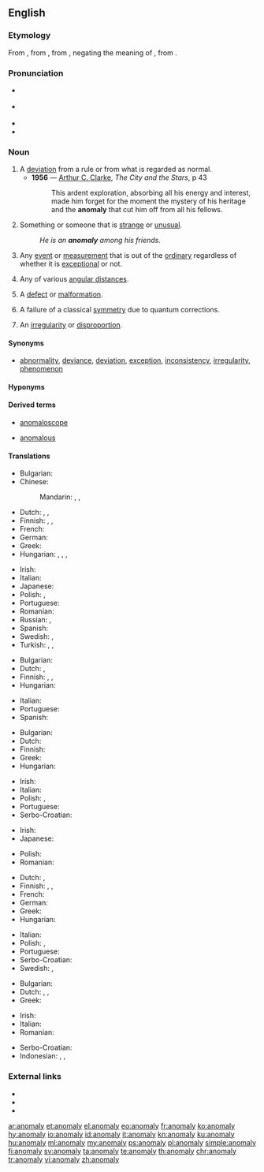 {{was wotd|2008|September|26}}
==English==
{{wikipedia}}

===Etymology===
From {{etyl|la|en}} {{term|anomalia|lang=la}}, from {{etyl|grc|en}} {{term|ἀνωμαλία||irregularity, anomaly|lang=grc}}, from {{term|ἀνώμαλος||irregular, uneven|lang=grc}}, negating the meaning of {{term|ὁμαλός||even|lang=grc}}, from {{term|ὁμός||same|lang=grc}}.

===Pronunciation===
* {{a|UK}} {{IPA|/əˈnɒməlɪ/|lang=en}}
* {{a|US}} {{IPA|/əˈnɑməli/|lang=en}}
* {{audio|en-us-anomaly.ogg|Audio (US)|lang=en}}
* {{hyphenation|anom|aly|lang=en}}

===Noun===
{{en-noun|anomalies}}

# A [[deviation]] from a rule or from what is regarded as normal.
#* '''1956''' — [[w:Arthur C. Clarke|Arthur C. Clarke]], ''The City and the Stars'', p 43
#*: This ardent exploration, absorbing all his energy and interest, made him forget for the moment the mystery of his heritage and the '''anomaly''' that cut him off from all his fellows.
# Something or someone that is [[strange]] or [[unusual]].
#: ''He is an '''anomaly''' among his friends.''
# {{context|science|lang=en}} Any [[event]] or [[measurement]] that is out of the [[ordinary]] regardless of whether it is [[exceptional]] or not.
# {{context|astronomy|lang=en}} Any of various [[angular distance]]s.
# {{context|biology|lang=en}} A [[defect]] or [[malformation]].
# {{context|quantum physics|lang=en}} A failure of a classical [[symmetry]] due to quantum corrections.
# {{context|dated|lang=en}} An [[irregularity]] or [[disproportion]].

====Synonyms====
* {{sense|deviation from the norm}} [[abnormality]], [[deviance]], [[deviation]], [[exception]], [[inconsistency]], [[irregularity]], [[phenomenon]]

====Hyponyms====
{{hyp2|title=Hyponyms of ''anomaly''|[[eccentric anomaly]]|[[flyby anomaly]]|[[mean anomaly]]|[[true anomaly]]}}

====Derived terms====
{{der-top|Derived terms of ''anomaly''}}
* [[anomaloscope]]
{{der-mid}}
* [[anomalous]]
{{der-bottom}}

====Translations====
{{trans-top|deviation from norm}}
* Bulgarian: {{t+|bg|аномалия}}
* Chinese:
*: Mandarin: {{t+|cmn|異常|sc=Hani}}, {{t+|cmn|异常|tr=yìcháng|sc=Hani}}, {{t+|cmn|反常|tr=fǎncháng|sc=Hani}}
* Dutch: {{t+|nl|afwijking}}, {{t+|nl|anomalie}}, {{t+|nl|abnormaliteit}}
* Finnish: {{t+|fi|anomalia}}, {{t+|fi|poikkeavuus}} {{qualifier|property}}, {{t|fi|poikkeama}} {{qualifier|instance}}
* French: {{t+|fr|anomalie|f}}
* German: {{t+|de|Anomalie|f}}
* Greek: {{t+|el|ανωμαλία|f}}
* Hungarian: {{t+|hu|anomália}}, {{t+|hu|rendellenesség}}, {{t+|hu|szabálytalanság}}, {{t+|hu|eltérés}}
{{trans-mid}}
* Irish: {{t|ga|aimhrialtacht|f}}
* Italian: {{t+|it|anomalia|f}}
* Japanese: {{t+|ja|例外|tr=れいがい, reigai}}
* Polish: {{t+|pl|anomalia|f}}, {{t|pl|nieprawidłowość|f}}
* Portuguese: {{t+|pt|anomalia|f}}
* Romanian: {{t+|ro|anomalie|f}}
* Russian: {{t+|ru|анома́лия|f}}, {{t+|ru|ненорма́льность|f}}
* Spanish: {{t+|es|anomalía|f}}
* Swedish: {{t+|sv|avvikelse|c}}, {{t+|sv|anomali|c}}
* Turkish: {{t|tr|denksizlik}}, {{t+|tr|fevkaladelik}}, {{t|tr|olağandışılık}}
{{trans-bottom}}

{{trans-top|something or someone that is strange or unusual}}
* Bulgarian: {{t+|bg|неправилност}}
* Dutch: {{t|nl|rariteit}}, {{t|nl|onregelmatigheid}}
* Finnish: {{t+|fi|anomalia}}, {{t+|fi|poikkeava}}, {{t+|fi|poikkeus}}
* Hungarian: {{t+|hu|anomália}}
{{trans-mid}}
* Italian: {{t+|it|anomalia|f}}
* Portuguese: {{t+|pt|anomalia|f}}
* Spanish: {{t+|es|anomalía|f}}
{{trans-bottom}}

{{trans-top|science: any event, big or small, out of the ordinary}}
* Bulgarian: {{t+|bg|аномалия}}
* Dutch: {{t+|nl|anomalie|f}}
* Finnish: {{t|fi|poikkeama}}
* Greek: {{t+|el|ανωμαλία|f}}
* Hungarian: {{t+|hu|anomália}}
{{trans-mid}}
* Irish: {{t|ga|aimhrialtacht|f}}
* Italian: {{t+|it|anomalia|f}}
* Polish: {{t+|pl|anomalia|f}}, {{t|pl|nieprawidłowość|f}}
* Portuguese: {{t+|pt|anomalia|f}}
* Serbo-Croatian: {{t+|sh|anomalija|f}}
{{trans-bottom}}

{{trans-top|astronomy: any of various angular distances}}
* Irish: {{t|ga|aimhrialtacht|f}}
* Japanese: {{t|ja|離角|tr=りかく, rikaku}}
{{trans-mid}}
* Polish: {{t+|pl|anomalia|f}}
* Romanian: {{t+|ro|anomalie|f}}
{{trans-bottom}}

{{trans-top|dated: an irregularity or inconsistency}}
* Dutch: {{t+|nl|anomalie|f}}, {{t|nl|onregelmatigheid|f}}
* Finnish: {{t+|fi|säännöttömyys}}, {{t+|fi|epäsäännöllisyys}}, {{t+|fi|poikkeus}}
* French: {{t+|fr|anomalie|f}}
* German: {{t+|de|Anomalie|f}}
* Greek: {{t+|el|ανωμαλία|f}}
* Hungarian: {{t+|hu|anomália}}
{{trans-mid}}
* Italian: {{t+|it|anomalia|f}}
* Polish: {{t+|pl|anomalia|f}}, {{t|pl|nieprawidłowość|f}}
* Portuguese: {{t+|pt|anomalia|f}}
* Serbo-Croatian: {{t+|sh|anomalija|f}}
* Swedish: {{t+|sv|anomali|c}}, {{t+|sv|avvikelse|c}}
{{trans-bottom}}

{{trans-top|biological defect or malformation}}
* Bulgarian: {{t+|bg|аномалия}}
* Dutch: {{t+|nl|afwijking}}, {{t+|nl|anomalie}}, {{t|nl|misvorming}}
* Greek: {{t+|el|ανωμαλία|f}}
{{trans-mid}}
* Irish: {{t|ga|aimhrialtacht|f}}
* Italian: {{t+|it|anomalia|f}}
* Romanian: {{t+|ro|anomalie|f}}
{{trans-bottom}}

{{checktrans-top}}
* Serbo-Croatian: {{t+check|sh|anomalija|f}}
* Indonesian: {{t+check|id|anomali}}, {{t-check|id|tak normal}}, {{t-check|id|tak lazim}}
{{trans-mid}}
{{trans-bottom}}

===External links===
* {{R:Webster 1913}}
* {{R:Century 1911}}
* {{R:OneLook}}

[[ar:anomaly]]
[[et:anomaly]]
[[el:anomaly]]
[[eo:anomaly]]
[[fr:anomaly]]
[[ko:anomaly]]
[[hy:anomaly]]
[[io:anomaly]]
[[id:anomaly]]
[[it:anomaly]]
[[kn:anomaly]]
[[ku:anomaly]]
[[hu:anomaly]]
[[ml:anomaly]]
[[my:anomaly]]
[[ps:anomaly]]
[[pl:anomaly]]
[[simple:anomaly]]
[[fi:anomaly]]
[[sv:anomaly]]
[[ta:anomaly]]
[[te:anomaly]]
[[th:anomaly]]
[[chr:anomaly]]
[[tr:anomaly]]
[[vi:anomaly]]
[[zh:anomaly]]